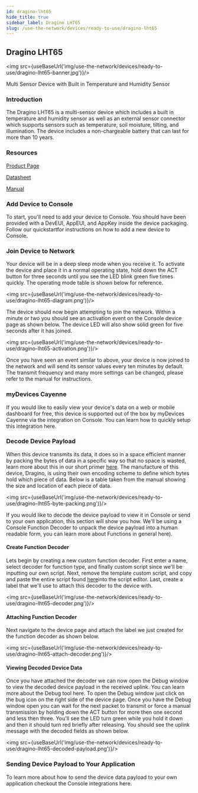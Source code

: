 ```yaml
---
id: dragino-lht65
hide_title: true
sidebar_label: Dragino LHT65
slug: /use-the-network/devices/ready-to-use/dragino-lht65
---
```


## Dragino LHT65

<img src={useBaseUrl('img/use-the-network/devices/ready-to-use/dragino-lht65-banner.jpg')}/>

Multi Sensor Device with Built in Temperature and Humidity Sensor

### Introduction

The Dragino LHT65 is a multi-sensor device which includes a built in temperature and humidity sensor as well as an external sensor connector which supports sensors such as temperature, soil moisture, tilting, and illumination. The device includes a non-chargeable battery that can last for more than 10 years.

### Resources

[Product Page](https://www.dragino.com/products/lora-lorawan-end-node/item/151-lht65.html)

[Datasheet](https://www.dragino.com/downloads/downloads/LHT65/Datasheet_LHT65_LoRaWAN_Temperature_Humidity_Sensor.pdf)

[Manual](https://www.dragino.com/downloads/downloads/LHT65/LHT65_Temperature_Humidity_Sensor_UserManual_v1.7.1.pdf)

### Add Device to Console

To start, you'll need to add your device to Console. You should have been provided with a DevEUI, AppEUI, and AppKey inside the device packaging.  Follow our quickstartfor instructions on how to add a new device to Console.

### Join Device to Network

Your device will be in a deep sleep mode when you receive it.  To activate the device and place it in a normal operating state, hold down the ACT button for three seconds until you see the LED blink green five times quickly. The operating mode table is shown below for reference.

<img src={useBaseUrl('img/use-the-network/devices/ready-to-use/dragino-lht65-diagram.png')}/>

The device should now begin attempting to join the network. Within a minute or two you should see an activation event on the Console device page as shown below. The device LED will also show solid green for five seconds after it has joined.

<img src={useBaseUrl('img/use-the-network/devices/ready-to-use/dragino-lht65-activation.png')}/>

Once you have seen an event similar to above, your device is now joined to the network and will send its sensor values every ten minutes by default. The transmit frequency and many more settings can be changed, please refer to the manual for instructions.

### myDevices Cayenne

If you would like to easily view your device's data on a web or mobile dashboard for free, this device is supported out of the box by myDevices Cayenne via the integration on Console. You can learn how to quickly setup this integration here.

### Decode Device Payload

When this device transmits its data, it does so in a space efficient manner by packing the bytes of data in a specific way so that no space is wasted, learn more about this in our short primer [here](https://developer.helium.com/console/functions#a-primer-on-encoding-and-decoding). The manufacture of this device, Dragino, is using their own encoding scheme to define which bytes hold which piece of data.  Below is a table taken from the manual showing the size and location of each piece of data.

<img src={useBaseUrl('img/use-the-network/devices/ready-to-use/dragino-lht65-byte-packing.png')}/>

If you would like to decode the device payload to view it in Console or send to your own application, this section will show you how.  We'll be using a Console Function Decoder to unpack the device payload into a human readable form, you can learn more about Functions in general here).

#### Create Function Decoder

Lets begin by creating a new custom function decoder. First enter a name, select decoder for function type, and finally custom script since we'll be inputting our own script. Next, remove the template custom script, and copy and paste the entire script found [here](https://www.dragino.com/downloads/downloads/LHT65/payload_decode/ttn_payload_decode_v1.7.txt)into the script editor. Last, create a label that we'll use to attach this decoder to the device with.

<img src={useBaseUrl('img/use-the-network/devices/ready-to-use/dragino-lht65-decoder.png')}/>

#### Attaching Function Decoder

Next navigate to the device page and attach the label we just created for the function decoder as shown below.

<img src={useBaseUrl('img/use-the-network/devices/ready-to-use/dragino-lht65-attach-decoder.png')}/>

#### Viewing Decoded Device Data

Once you have attached the decoder we can now open the Debug window to view the decoded device payload in the received uplink. You can learn more about the Debug tool here. To open the Debug window just click on the bug icon on the right side of the device page. Once you have the Debug window open you can wait for the next packet to transmit or force a manual transmission by holding down the ACT button for more then one second and less then three. You'll see the LED turn green while you hold it down and then it should turn red briefly after releasing. You should see the uplink message with the decoded fields as shown below.

<img src={useBaseUrl('img/use-the-network/devices/ready-to-use/dragino-lht65-decoded-payload.png')}/>

### Sending Device Payload to Your Application

To learn more about how to send the device data payload to your own application checkout the Console integrations here.
